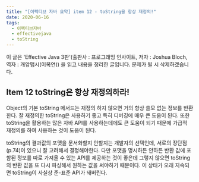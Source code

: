 ```yaml
---
title: "[이펙티브 자바 요약] item 12 - toString을 항상 재정의!"
date: 2020-06-16
tags:
  - 이펙티브자바
  - effectivejava
  - toString
---
```

 이 글은 'Effective Java 3판'(출판사 : 프로그래밍 인사이트, 저자 : Joshua Bloch, 역자 : 개앞맵시(이복연)) 을 읽고 내용을 정리한 글입니다. 문제가 될 시 삭제하겠습니다.
## Item 12 toString은 항상 재정의하라!

 Object의 기본 toString 메서드는 재정의 하지 않으면 거의 항상 쓸모 없는 정보를 반환한다. 잘 재정의한 toString은 사용하기 좋고 특히 디버깅에 매우 큰 도움이 된다. 또한 toString을 활용하는 많은 자바 API를 사용하는데에도 큰 도움이 되기 때문에 가급적 재정의를 하여 사용하는 것이 도움이 된다.

 toString의 결과값의 포맷을 문서화할지 안할지는 개발자의 선택인데, 서로의 장단점(p.74)이 있으니 잘 고려해서 결정해야한다. 다만 포맷을 명시하든 안하든 반환 값에 포함된 정보를 따로 가져올 수 있는 API를 제공하는 것이 좋은데 그렇지 않으면 toString의 반환 값을 또 다시 파싱해서 원하는 값을 써야하기 때문이다. 이 상태가 오래 지속되면 toString이 사실상 준-표준 API가 돼버린다.

